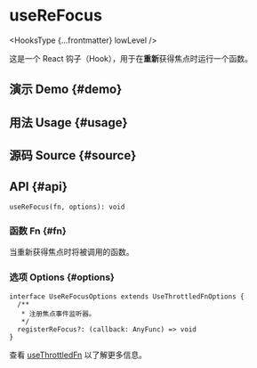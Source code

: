 # useReFocus


<HooksType {...frontmatter} lowLevel />

<Since version="v1.4.0" />

这是一个 React 钩子（Hook），用于在**重新**获得焦点时运行一个函数。

## 演示 Demo \{#demo}


<App />

## 用法 Usage \{#usage}



## 源码 Source \{#source}


<Source />

## API \{#api}

```tsx
useReFocus(fn, options): void
```

### 函数 Fn \{#fn}

当重新获得焦点时将被调用的函数。

### 选项 Options \{#options}

```tsx
interface UseReFocusOptions extends UseThrottledFnOptions {
  /**
   * 注册焦点事件监听器。
   */
  registerReFocus?: (callback: AnyFunc) => void
}
```

查看 [useThrottledFn](/reference/use-throttled-fn) 以了解更多信息。
